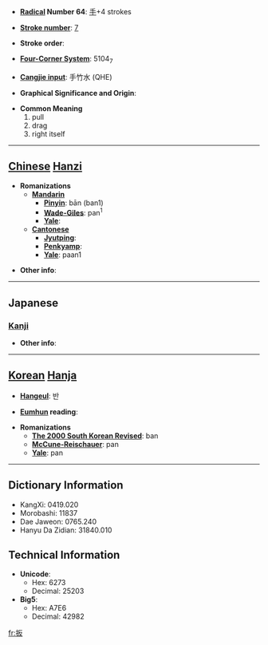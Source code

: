 * '''[[Wiktionary:Chinese radical index| Radical]] Number 64''': [[Wiktionary:Chinese radical index 手|手]]+4 strokes

* '''[[Wiktionary:Chinese total strokes index|Stroke number]]''': [[Wiktionary:Chinese total strokes index 7|7]]

* '''Stroke order''': 

* '''[[Wiktionary:Chinese four corner index|Four-Corner System]]''': 5104<sub>7</sub>

* '''[[Wiktionary:Chinese Cangjie index|Cangjie input]]''': 手竹水 (QHE)

* '''Graphical Significance and Origin''': 

* '''Common Meaning'''
*#pull
*# drag
*# right itself


----

== [[Chinese]] [[Hanzi]] ==

* '''Romanizations'''
** '''[[Mandarin]]'''
*** '''[[Pinyin]]''': bān (ban1)
*** '''[[Wade-Giles]]''': pan<sup>1</sup>
*** '''[[Yale]]''': 
** '''[[Cantonese]]'''
*** '''[[Jyutping]]''':
*** '''[[Penkyamp]]''': 
*** '''[[Yale]]''': paan1

* '''Other info''': 

----

==Japanese==
===[[Kanji]]===
{{kanji|on readings=[[はん]] (han)|kun readings=[[ひく]] (hiku), [[さく]] (saku), [[ひきとめる]] (hikitomeru)}}

* '''Other info''':  

----

== [[Korean]] [[Hanja]] ==

* '''[[Hangeul]]''': 반

* '''[[Eumhun]] reading''': 

* '''Romanizations'''
** '''[[The 2000 South Korean Revised Romanization|The 2000 South Korean Revised]]''': ban
** '''[[McCune-Reischauer]]''': pan
** '''[[Yale]]''': pan

----

== Dictionary Information ==

* KangXi: 0419.020
* Morobashi: 11837
* Dae Jaweon: 0765.240
* Hanyu Da Zidian: 31840.010

== Technical Information ==

* '''Unicode''':
** Hex: 6273
** Decimal: 25203
* '''Big5''':
** Hex: A7E6
** Decimal: 42982

[[fr:扳]]